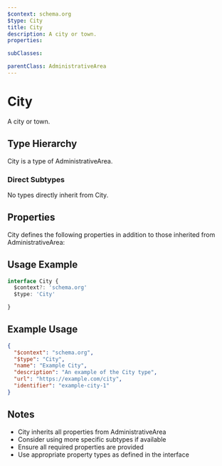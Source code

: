 ```yaml
---
$context: schema.org
$type: City
title: City
description: A city or town.
properties:

subClasses:

parentClass: AdministrativeArea
---
```


# City

A city or town.

## Type Hierarchy

City is a type of AdministrativeArea.

### Direct Subtypes

No types directly inherit from City.

## Properties

City defines the following properties in addition to those inherited from AdministrativeArea:



## Usage Example

```typescript
interface City {
  $context?: 'schema.org'
  $type: 'City'

}
```

## Example Usage

```json
{
  "$context": "schema.org",
  "$type": "City",
  "name": "Example City",
  "description": "An example of the City type",
  "url": "https://example.com/city",
  "identifier": "example-city-1"
}
```

## Notes

- City inherits all properties from AdministrativeArea
- Consider using more specific subtypes if available
- Ensure all required properties are provided
- Use appropriate property types as defined in the interface
